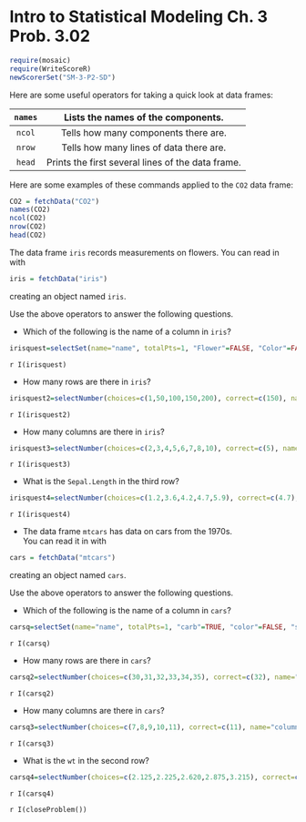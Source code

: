 Intro to Statistical Modeling Ch. 3 Prob. 3.02
========================================================
```{r include=FALSE}
require(mosaic)
require(WriteScoreR)
newScorerSet("SM-3-P2-SD")
```

Here are some useful operators for taking a quick look at data frames:

<code>names</code> | Lists the names of the components.
:------------------:|:------------------:
<code>ncol</code> | Tells how many components there are.
<code>nrow</code> | Tells how many lines of data there are.
<code>head</code> | Prints the first several lines of the data frame.

Here are some examples of these commands applied to the <code>CO2</code>
data frame:

```{r}
CO2 = fetchData("CO2")
names(CO2)
ncol(CO2)
nrow(CO2)
head(CO2)
```



The data frame <code>iris</code> records measurements on flowers. You can read in with 

```{r, eval=FALSE}
iris = fetchData("iris")
```

creating an object named <code>iris</code>.

Use the above operators to answer the following questions.

* Which of the following is the name of a column in <code>iris</code>?
```{r include=FALSE}
irisquest=selectSet(name="name", totalPts=1, "Flower"=FALSE, "Color"=FALSE, "Species"=TRUE, "Length"=FALSE)
```

  `r I(irisquest)`
  
* How many rows are there in <code>iris</code>?
```{r include=FALSE}
irisquest2=selectNumber(choices=c(1,50,100,150,200), correct=c(150), name="rows", totalPts=1)
```

  `r I(irisquest2)`

* How many columns are there in <code>iris</code>?
```{r include=FALSE}
irisquest3=selectNumber(choices=c(2,3,4,5,6,7,8,10), correct=c(5), name="columns", totalPts=1)
```

  `r I(irisquest3)`

* What is the <code>Sepal.Length</code> in the third row?
```{r include=FALSE}
irisquest4=selectNumber(choices=c(1.2,3.6,4.2,4.7,5.9), correct=c(4.7), name="SepalLenght", totalPts=1)
```

  `r I(irisquest4)`

* The data frame <code>mtcars</code> has data on cars from the 1970s.  
You can read it in with 
```{r, eval=FALSE}
cars = fetchData("mtcars")
```

creating an object named <code>cars</code>.

Use the above operators to answer the following questions.

* Which of the following is the name of a column in <code>cars</code>?
```{r include=FALSE}
carsq=selectSet(name="name", totalPts=1, "carb"=TRUE, "color"=FALSE, "size"=FALSE, "weight"=FALSE, "wheels"=FALSE)
```

  `r I(carsq)`

* How many rows are there in <code>cars</code>?
```{r include=FALSE}
carsq2=selectNumber(choices=c(30,31,32,33,34,35), correct=c(32), name="rows2", totalPts=1)
```

  `r I(carsq2)`

* How many columns are there in <code>cars</code>?
```{r include=FALSE}
carsq3=selectNumber(choices=c(7,8,9,10,11), correct=c(11), name="columns2", totalPts=1)
```

  `r I(carsq3)`

* What is the <code>wt</code> in the second row?
```{r include=FALSE}
carsq4=selectNumber(choices=c(2.125,2.225,2.620,2.875,3.215), correct=c(2.875), name="wt", totalPts=1)
```

  `r I(carsq4)`
  
`r I(closeProblem())`
